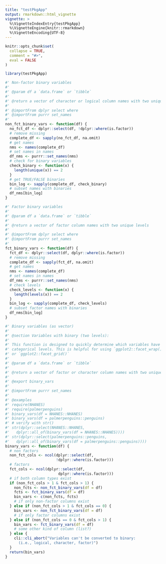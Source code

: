```yaml
---
title: "testPkgApp"
output: rmarkdown::html_vignette
vignette: >
  %\VignetteIndexEntry{testPkgApp}
  %\VignetteEngine{knitr::rmarkdown}
  %\VignetteEncoding{UTF-8}
---
```


```r
knitr::opts_chunk$set(
  collapse = TRUE,
  comment = "#>",
  eval = FALSE
)
```

```r
library(testPkgApp)
```

```r
#' Non-factor binary variables
#'
#' @param df a `data.frame` or `tibble`
#'
#' @return a vector of character or logical column names with two unique values
#'
#' @importFrom dplyr select where
#' @importFrom purrr set_names
#'
non_fct_binary_vars <- function(df) {
  no_fct_df <- dplyr::select(df, !dplyr::where(is.factor))
  # remove missing
  complete_df <- sapply(no_fct_df, na.omit)
  # get names
  nms <- names(complete_df)
  # set names in names
  df_nms <- purrr::set_names(nms)
  # check for binary variables
  check_binary <- function(x) {
    length(unique(x)) == 2
  }
  # get TRUE/FALSE binaries
  bin_log <- sapply(complete_df, check_binary)
  # subset names with binaries
  df_nms[bin_log]
}

#' Factor binary variables
#'
#' @param df a `data.frame` or `tibble`
#'
#' @return a vector of factor column names with two unique levels
#'
#' @importFrom dplyr select where
#' @importFrom purrr set_names
#'
fct_binary_vars <- function(df) {
  fct_df <- dplyr::select(df, dplyr::where(is.factor))
  # remove missing
  complete_df <- sapply(fct_df, na.omit)
  # get names
  nms <- names(complete_df)
  # set names in names
  df_nms <- purrr::set_names(nms)
  # check levels
  check_levels <- function(x) {
    length(levels(x)) == 2
  }
  bin_log <- sapply(complete_df, check_levels)
  # subset factor names with binaries
  df_nms[bin_log]
}

#' Binary variables (as vector)
#'
#' @section Variables with binary (two levels):
#'
#' This function is designed to quickly determine which variables have two
#' categorical levels. This is helpful for using `ggplot2::facet_wrap()`
#' or `ggplot2::facet_grid()`
#'
#' @param df a `data.frame` or `tibble`
#'
#' @return a vector of factor or character column names with two unique levels
#'
#' @export binary_vars
#'
#' @importFrom purrr set_names
#'
#' @examples
#' require(NHANES)
#' require(palmerpenguins)
#' binary_vars(df = NHANES::NHANES)
#' binary_vars(df = palmerpenguins::penguins)
#' # verify with str()
#' str(dplyr::select(NHANES::NHANES,
#'   dplyr::all_of(binary_vars(df = NHANES::NHANES))))
#' str(dplyr::select(palmerpenguins::penguins,
#'   dplyr::all_of(binary_vars(df = palmerpenguins::penguins))))
binary_vars <- function(df) {
  # non factors
  non_fct_cols <- ncol(dplyr::select(df,
                       !dplyr::where(is.factor)))
  # factors
  fct_cols <- ncol(dplyr::select(df,
                        dplyr::where(is.factor)))
  # if both column types exist
  if (non_fct_cols > 1 & fct_cols > 1) {
    non_fcts <- non_fct_binary_vars(df = df)
    fcts <- fct_binary_vars(df = df)
    bin_vars <- c(non_fcts, fcts)
    # if only non-factor columns exist
  } else if (non_fct_cols > 1 & fct_cols == 0) {
    bin_vars <- non_fct_binary_vars(df = df)
    # if only factor columns exist
  } else if (non_fct_cols == 0 & fct_cols > 1) {
    bin_vars <- fct_binary_vars(df = df)
    # some other kind of column (list?)
  } else {
    cli::cli_abort("Variables can't be converted to binary:
      (i.e., logical, character, factor)")
  }
  return(bin_vars)
}
```

